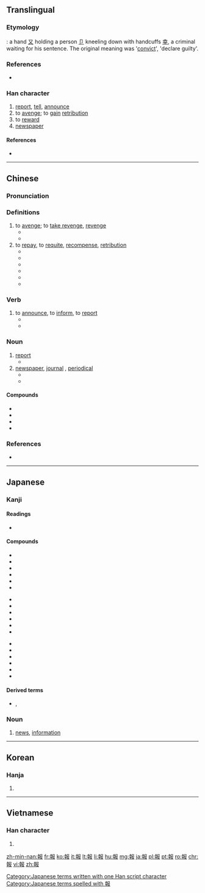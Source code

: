 {{also|报}}
==Translingual==

===Etymology===
{{liushu|ic}} : a hand [[又]] holding a person [[卩]] kneeling down with handcuffs [[幸]], a criminal waiting for his sentence. The original meaning was '[[convict]]', 'declare guilty'.

===References===
* {{cite web
|url=http://www.hanziyuan.com/result.php?zi=報
|title=報
|work=字源
|language=Mandarin
|accessdate=2014-02-24}}

===Han character===
{{Han char|rn=32|rad=土|as=09|sn=12|four=47447|canj=GJSLE|ids=⿰幸𠬝}}

# [[report]], [[tell]], [[announce]]
# to [[avenge]]; to [[gain]] [[retribution]]
# to [[reward]]
# [[newspaper]]

====References====
* {{Han ref|kx=0234.050|dkj=05275|dj=0471.130|hdz=10466.040|uh=5831|ud=22577|bh=B3F8|bd=46072}}

----

==Chinese==
{{zh-forms|s=报}}

===Pronunciation===
{{zh-pron
|m=bào
|c=bou3
|mc=y
|oc=y
|ma=
|cat=v,n
}}

===Definitions===
{{zh-hanzi}}

# to [[avenge]]; to [[take revenge]], [[revenge]]
#* {{zh-l|報仇|to take revenge}}
#* {{zh-l|報復|to revenge,to retaliate}}
# to [[repay]], to [[requite]], [[recompense]], [[retribution]]
#* {{zh-l|報酬|reward}}
#* {{zh-l|報應|retribution}}
#* {{zh-l|惡報|retribution}}
#* {{zh-l|果報|karma}}
#* {{zh-l|無以為報|to be unable to repay a favor}}
#* {{zh-l|以怨報德|to return evil for good}}

===Verb===
{{zh-verb|t|sim=报|pin=bào|pint=bao4}}

# to [[announce]], to [[inform]], to [[report]]
#* {{zh-usex|我 要 '''報''' 一 宗 盜竊 案|I want to '''report''' a theft.}}
#* {{zh-usex|這 個 公司 '''報''' 虧損 之后，價格 就 下滑。|The price went down after the company '''reported''' a loss.}}

===Noun===
{{zh-noun|t|sim=报|pin=bào|pint=bao4|mw={{zh-l|份}},{{zh-l|張}}}}

# [[report]]
#* {{zh-l|報告|report, lecture}}
# [[newspaper]], [[journal]] , [[periodical]]
#* {{zh-l|報紙|newspaper}}
#* {{zh-l|日報|daily newspaper}}

====Compounds====
{{der-top}}
* {{zh-l|報應}}
* {{zh-l|報紙}}
* {{zh-l|報告}}
* {{zh-l|報酬}}
{{der-bottom}}

===References===
* {{cite web
|url=http://www.mdbg.net/chindict/chindict.php?page=worddict&wdrst=0&wdqb=報
|title=報
|work=MDBG English to Chinese dictionary ( Based on CC-CEDICT )
|language=Mandarin/English
|accessdate=2014-02-26}}

----

==Japanese==

===Kanji===
{{ja-kanji|grade=5|rs=土09}}

====Readings====
* {{ja-readings|goon=[[ほ]] (ho), [[ほう]] (hō)|kanon=[[ほう]] (hō)|kun=[[しらせる]] (shiraseru), [[むくいる]] (mukuiru)}}

====Compounds====
{{top3}}
* {{l|ja|sc=Jpan|報告|tr=ほうこく, hōkoku}}
* {{l|ja|sc=Jpan|情報|tr=じょうほう, jōhō}}
* {{l|ja|sc=Jpan|報酬|tr=ほうしゅう, hōshū}}
* {{l|ja|sc=Jpan|報償|tr=ほうしょう, hōshō}}
* {{l|ja|sc=Jpan|官報|tr=かんぽう, kanpō}}
* {{l|ja|sc=Jpan|応報|tr=おうほう, ōhō}}
{{mid3}}
* {{l|ja|sc=Jpan|悪報|tr=あくほう, akuhō}}
* {{l|ja|sc=Jpan|吉報|tr=きっぽう, kippō}}
* {{l|ja|sc=Jpan|続報|tr=ぞくほう, zokuhō}}
* {{l|ja|sc=Jpan|速報|tr=そくほう, sokuhō}}
* {{l|ja|sc=Jpan|凶報|tr=きょうほう, kyōhō}}
* {{l|ja|sc=Jpan|確報|tr=かくほう, kakuhō}}
{{mid3}}
* {{l|ja|sc=Jpan|飛報|tr=ひほう, hihō}}
* {{l|ja|sc=Jpan|報奨|tr=ほうしょう, hōshō}}
* {{l|ja|sc=Jpan|悲報|tr=ひほう, hihō}}
* {{l|ja|sc=Jpan|因果応報|tr=いんがおうほう, ingaōhō}}
* {{l|ja|sc=Jpan|報知|tr=ほうち, hōchi}}
* {{l|ja|sc=Jpan|報道|tr=ほうどう, hōdō}}
{{bottom}}

====Derived terms====
* {{l|ja|お報せ}}, {{l|ja|御報せ|tr=[[おしらせ]], oshirase}}

===Noun===
{{ja-noun|k|hira=ほう|rom=hō}}

# [[news]], [[information]]

[[Category:Japanese terms written with one Han script character]]
[[Category:Japanese terms spelled with 報]]

----

==Korean==

===Hanja===
{{ko-hanja|hangeul=[[보]], [[부]]|rv=bo, bu|mr=po, pu|y=po, pu}}

# {{defn|lang=ko|sort=土09}}

----

==Vietnamese==

===Han character===
{{vi-hantu|[[báo]]|rs=土09}}

# {{defn|lang=vi|sort=土09}}

[[zh-min-nan:報]]
[[fr:報]]
[[ko:報]]
[[it:報]]
[[lt:報]]
[[li:報]]
[[hu:報]]
[[mg:報]]
[[ja:報]]
[[pl:報]]
[[pt:報]]
[[ro:報]]
[[chr:報]]
[[vi:報]]
[[zh:報]]